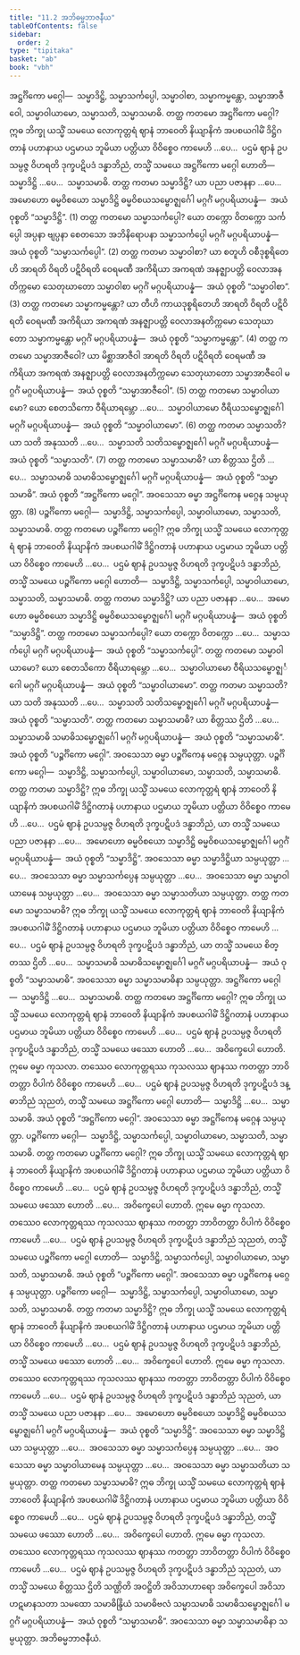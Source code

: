 ```yaml
---
title: "11.2 အဘိဓမ္မဘာဇနီယ"
tableOfContents: false
sidebar:
  order: 2
type: "tipitaka"
basket: "ab"
book: "vbh"
---
```



<DynamicBreadcrumb />

<Division number="490" book="vbh" e="ch" v="30" p="245">

<Paragraph number="1639" book="vbh">
အဋ္ဌင်္ဂိကော မဂ္ဂေါ—  သမ္မာဒိဋ္ဌိ, သမ္မာသင်္ကပ္ပေါ, သမ္မာဝါစာ, သမ္မာကမ္မန္တော, သမ္မာအာဇီဝေါ, သမ္မာဝါယာမော, သမ္မာသတိ, သမ္မာသမာဓိ.
</Paragraph>

</Division>
<Division number="491" book="vbh" e="ch" v="30" p="246">

<Paragraph number="1640" book="vbh">
တတ္ထ ကတမော အဋ္ဌင်္ဂိကော မဂ္ဂေါ? ဣဓ ဘိက္ခု ယသ္မိံ သမယေ လောကုတ္တရံ ဈာနံ ဘာဝေတိ နိယျာနိကံ အပစယဂါမိံ ဒိဋ္ဌိဂတာနံ ပဟာနာယ ပဌမာယ ဘူမိယာ ပတ္တိယာ ဝိဝိစ္စေဝ ကာမေဟိ …ပေ…  ပဌမံ ဈာနံ ဥပသမ္ပဇ္ဇ ဝိဟရတိ ဒုက္ခပဋိပဒံ ဒန္ဓာဘိညံ, တသ္မိံ သမယေ အဋ္ဌင်္ဂိကော မဂ္ဂေါ ဟောတိ—  သမ္မာဒိဋ္ဌိ …ပေ…  သမ္မာသမာဓိ.
</Paragraph>

</Division>
<Division number="492" book="vbh" e="ch" v="30" p="246">

<Paragraph number="1641" book="vbh">
တတ္ထ ကတမာ သမ္မာဒိဋ္ဌိ? ယာ ပညာ ပဇာနနာ …ပေ…  အမောဟော ဓမ္မဝိစယော သမ္မာဒိဋ္ဌိ ဓမ္မဝိစယသမ္ဗောဇ္ဈင်္ဂေါ မဂ္ဂင်္ဂံ မဂ္ဂပရိယာပန္နံ—  အယံ ဝုစ္စတိ “သမ္မာဒိဋ္ဌိ”. (1)
</Paragraph>

<Paragraph number="1642" book="vbh">
တတ္ထ ကတမော သမ္မာသင်္ကပ္ပေါ? ယော တက္ကော ဝိတက္ကော သင်္ကပ္ပေါ အပ္ပနာ ဗျပ္ပနာ စေတသော အဘိနိရောပနာ သမ္မာသင်္ကပ္ပေါ မဂ္ဂင်္ဂံ မဂ္ဂပရိယာပန္နံ—  အယံ ဝုစ္စတိ “သမ္မာသင်္ကပ္ပေါ”. (2)
</Paragraph>

<Paragraph number="1643" book="vbh">
တတ္ထ ကတမာ သမ္မာဝါစာ? ယာ စတူဟိ ဝစီဒုစ္စရိတေဟိ အာရတိ ဝိရတိ ပဋိဝိရတိ ဝေရမဏီ အကိရိယာ အကရဏံ အနဇ္ဈာပတ္တိ ဝေလာအနတိက္ကမော သေတုဃာတော သမ္မာဝါစာ မဂ္ဂင်္ဂံ မဂ္ဂပရိယာပန္နံ—  အယံ ဝုစ္စတိ “သမ္မာဝါစာ”. (3)
</Paragraph>

<Paragraph number="1644" book="vbh">
တတ္ထ ကတမော သမ္မာကမ္မန္တော? ယာ တီဟိ ကာယဒုစ္စရိတေဟိ အာရတိ ဝိရတိ ပဋိဝိရတိ ဝေရမဏီ အကိရိယာ အကရဏံ အနဇ္ဈာပတ္တိ ဝေလာအနတိက္ကမော သေတုဃာတော သမ္မာကမ္မန္တော မဂ္ဂင်္ဂံ မဂ္ဂပရိယာပန္နံ—  အယံ ဝုစ္စတိ “သမ္မာကမ္မန္တော”. (4)
</Paragraph>

<Paragraph number="1645" book="vbh">
တတ္ထ ကတမော သမ္မာအာဇီဝေါ? ယာ မိစ္ဆာအာဇီဝါ အာရတိ ဝိရတိ ပဋိဝိရတိ ဝေရမဏီ အကိရိယာ အကရဏံ အနဇ္ဈာပတ္တိ ဝေလာအနတိက္ကမော သေတုဃာတော သမ္မာအာဇီဝေါ မဂ္ဂင်္ဂံ မဂ္ဂပရိယာပန္နံ—  အယံ ဝုစ္စတိ “သမ္မာအာဇီဝေါ”. (5)
</Paragraph>

<Paragraph number="1646" book="vbh">
တတ္ထ ကတမော သမ္မာဝါယာမော? ယော စေတသိကော ဝီရိယာရမ္ဘော …ပေ…  သမ္မာဝါယာမော ဝီရိယသမ္ဗောဇ္ဈင်္ဂေါ မဂ္ဂင်္ဂံ မဂ္ဂပရိယာပန္နံ—  အယံ ဝုစ္စတိ “သမ္မာဝါယာမော”. (6)
</Paragraph>

<Paragraph number="1647" book="vbh">
တတ္ထ ကတမာ သမ္မာသတိ? ယာ သတိ အနုဿတိ …ပေ…  သမ္မာသတိ သတိသမ္ဗောဇ္ဈင်္ဂေါ မဂ္ဂင်္ဂံ မဂ္ဂပရိယာပန္နံ—  အယံ ဝုစ္စတိ “သမ္မာသတိ”. (7)
</Paragraph>

<Paragraph number="1648" book="vbh">
တတ္ထ ကတမော သမ္မာသမာဓိ? ယာ စိတ္တဿ ဌိတိ …ပေ…  သမ္မာသမာဓိ သမာဓိသမ္ဗောဇ္ဈင်္ဂေါ မဂ္ဂင်္ဂံ မဂ္ဂပရိယာပန္နံ—  အယံ ဝုစ္စတိ “သမ္မာသမာဓိ”. အယံ ဝုစ္စတိ “အဋ္ဌင်္ဂိကော မဂ္ဂေါ”. အဝသေသာ ဓမ္မာ အဋ္ဌင်္ဂိကေန မဂ္ဂေန သမ္ပယုတ္တာ. (8)
</Paragraph>

</Division>
<Division number="493" book="vbh" e="ch" v="30" p="247">

<Paragraph number="1649" book="vbh">
ပဉ္စင်္ဂိကော မဂ္ဂေါ—  သမ္မာဒိဋ္ဌိ, သမ္မာသင်္ကပ္ပေါ, သမ္မာဝါယာမော, သမ္မာသတိ, သမ္မာသမာဓိ.
</Paragraph>

</Division>
<Division number="494" book="vbh" e="ch" v="30" p="247">

<Paragraph number="1650" book="vbh">
တတ္ထ ကတမော ပဉ္စင်္ဂိကော မဂ္ဂေါ? ဣဓ ဘိက္ခု ယသ္မိံ သမယေ လောကုတ္တရံ ဈာနံ ဘာဝေတိ နိယျာနိကံ အပစယဂါမိံ ဒိဋ္ဌိဂတာနံ ပဟာနာယ ပဌမာယ ဘူမိယာ ပတ္တိယာ ဝိဝိစ္စေဝ ကာမေဟိ …ပေ…  ပဌမံ ဈာနံ ဥပသမ္ပဇ္ဇ ဝိဟရတိ ဒုက္ခပဋိပဒံ ဒန္ဓာဘိညံ, တသ္မိံ သမယေ ပဉ္စင်္ဂိကော မဂ္ဂေါ ဟောတိ—  သမ္မာဒိဋ္ဌိ, သမ္မာသင်္ကပ္ပေါ, သမ္မာဝါယာမော, သမ္မာသတိ, သမ္မာသမာဓိ.
</Paragraph>

</Division>
<Division number="495" book="vbh" e="ch" v="30" p="247">

<Paragraph number="1651" book="vbh">
တတ္ထ ကတမာ သမ္မာဒိဋ္ဌိ? ယာ ပညာ ပဇာနနာ …ပေ…  အမောဟော ဓမ္မဝိစယော သမ္မာဒိဋ္ဌိ ဓမ္မဝိစယသမ္ဗောဇ္ဈင်္ဂေါ မဂ္ဂင်္ဂံ မဂ္ဂပရိယာပန္နံ—  အယံ ဝုစ္စတိ “သမ္မာဒိဋ္ဌိ”.
</Paragraph>

<Paragraph number="1652" book="vbh">
တတ္ထ ကတမော သမ္မာသင်္ကပ္ပေါ? ယော တက္ကော ဝိတက္ကော …ပေ…  သမ္မာသင်္ကပ္ပေါ မဂ္ဂင်္ဂံ မဂ္ဂပရိယာပန္နံ—  အယံ ဝုစ္စတိ “သမ္မာသင်္ကပ္ပေါ”.
</Paragraph>

<Paragraph number="1653" book="vbh">
တတ္ထ ကတမော သမ္မာဝါယာမော? ယော စေတသိကော ဝီရိယာရမ္ဘော …ပေ…  သမ္မာဝါယာမော ဝီရိယသမ္ဗောဇ္ဈင်္ဂေါ မဂ္ဂင်္ဂံ မဂ္ဂပရိယာပန္နံ—  အယံ ဝုစ္စတိ “သမ္မာဝါယာမော”.
</Paragraph>

<Paragraph number="1654" book="vbh">
တတ္ထ ကတမာ သမ္မာသတိ? ယာ သတိ အနုဿတိ …ပေ…  သမ္မာသတိ သတိသမ္ဗောဇ္ဈင်္ဂေါ မဂ္ဂင်္ဂံ မဂ္ဂပရိယာပန္နံ—  အယံ ဝုစ္စတိ “သမ္မာသတိ”.
</Paragraph>

<Paragraph number="1655" book="vbh">
တတ္ထ ကတမော သမ္မာသမာဓိ? ယာ စိတ္တဿ ဌိတိ …ပေ…  သမ္မာသမာဓိ သမာဓိသမ္ဗောဇ္ဈင်္ဂေါ မဂ္ဂင်္ဂံ မဂ္ဂပရိယာပန္နံ—  အယံ ဝုစ္စတိ “သမ္မာသမာဓိ”. အယံ ဝုစ္စတိ “ပဉ္စင်္ဂိကော မဂ္ဂေါ”. အဝသေသာ ဓမ္မာ ပဉ္စင်္ဂိကေန မဂ္ဂေန သမ္ပယုတ္တာ.
</Paragraph>

</Division>
<Division number="496" book="vbh" e="ch" v="30" p="247">

<Paragraph number="1656" book="vbh">
ပဉ္စင်္ဂိကော မဂ္ဂေါ—  သမ္မာဒိဋ္ဌိ, သမ္မာသင်္ကပ္ပေါ, သမ္မာဝါယာမော, သမ္မာသတိ, သမ္မာသမာဓိ.
</Paragraph>

</Division>
<Division number="497" book="vbh" e="ch" v="30" p="248">

<Paragraph number="1657" book="vbh">
တတ္ထ ကတမာ သမ္မာဒိဋ္ဌိ? ဣဓ ဘိက္ခု ယသ္မိံ သမယေ လောကုတ္တရံ ဈာနံ ဘာဝေတိ နိယျာနိကံ အပစယဂါမိံ ဒိဋ္ဌိဂတာနံ ပဟာနာယ ပဌမာယ ဘူမိယာ ပတ္တိယာ ဝိဝိစ္စေဝ ကာမေဟိ …ပေ…  ပဌမံ ဈာနံ ဥပသမ္ပဇ္ဇ ဝိဟရတိ ဒုက္ခပဋိပဒံ ဒန္ဓာဘိညံ, ယာ တသ္မိံ သမယေ ပညာ ပဇာနနာ …ပေ…  အမောဟော ဓမ္မဝိစယော သမ္မာဒိဋ္ဌိ ဓမ္မဝိစယသမ္ဗောဇ္ဈင်္ဂေါ မဂ္ဂင်္ဂံ မဂ္ဂပရိယာပန္နံ—  အယံ ဝုစ္စတိ “သမ္မာဒိဋ္ဌိ”. အဝသေသာ ဓမ္မာ သမ္မာဒိဋ္ဌိယာ သမ္ပယုတ္တာ …ပေ…  အဝသေသာ ဓမ္မာ သမ္မာသင်္ကပ္ပေန သမ္ပယုတ္တာ …ပေ…  အဝသေသာ ဓမ္မာ သမ္မာဝါယာမေန သမ္ပယုတ္တာ …ပေ…  အဝသေသာ ဓမ္မာ သမ္မာသတိယာ သမ္ပယုတ္တာ.
</Paragraph>

<Paragraph number="1658" book="vbh">
တတ္ထ ကတမော သမ္မာသမာဓိ? ဣဓ ဘိက္ခု ယသ္မိံ သမယေ လောကုတ္တရံ ဈာနံ ဘာဝေတိ နိယျာနိကံ အပစယဂါမိံ ဒိဋ္ဌိဂတာနံ ပဟာနာယ ပဌမာယ ဘူမိယာ ပတ္တိယာ ဝိဝိစ္စေဝ ကာမေဟိ …ပေ…  ပဌမံ ဈာနံ ဥပသမ္ပဇ္ဇ ဝိဟရတိ ဒုက္ခပဋိပဒံ ဒန္ဓာဘိညံ, ယာ တသ္မိံ သမယေ စိတ္တဿ ဌိတိ …ပေ…  သမ္မာသမာဓိ သမာဓိသမ္ဗောဇ္ဈင်္ဂေါ မဂ္ဂင်္ဂံ မဂ္ဂပရိယာပန္နံ—  အယံ ဝုစ္စတိ “သမ္မာသမာဓိ”. အဝသေသာ ဓမ္မာ သမ္မာသမာဓိနာ သမ္ပယုတ္တာ.
</Paragraph>

</Division>
<Division number="498" book="vbh" e="ch" v="30" p="248">

<Paragraph number="1659" book="vbh">
အဋ္ဌင်္ဂိကော မဂ္ဂေါ—  သမ္မာဒိဋ္ဌိ …ပေ…  သမ္မာသမာဓိ.
</Paragraph>

</Division>
<Division number="499" book="vbh" e="ch" v="30" p="248">

<Paragraph number="1660" book="vbh">
တတ္ထ ကတမော အဋ္ဌင်္ဂိကော မဂ္ဂေါ? ဣဓ ဘိက္ခု ယသ္မိံ သမယေ လောကုတ္တရံ ဈာနံ ဘာဝေတိ နိယျာနိကံ အပစယဂါမိံ ဒိဋ္ဌိဂတာနံ ပဟာနာယ ပဌမာယ ဘူမိယာ ပတ္တိယာ ဝိဝိစ္စေဝ ကာမေဟိ …ပေ…  ပဌမံ ဈာနံ ဥပသမ္ပဇ္ဇ ဝိဟရတိ ဒုက္ခပဋိပဒံ ဒန္ဓာဘိညံ, တသ္မိံ သမယေ ဖဿော ဟောတိ …ပေ…  အဝိက္ခေပေါ ဟောတိ. ဣမေ ဓမ္မာ ကုသလာ. တဿေဝ လောကုတ္တရဿ ကုသလဿ ဈာနဿ ကတတ္တာ ဘာဝိတတ္တာ ဝိပါကံ ဝိဝိစ္စေဝ ကာမေဟိ …ပေ…  ပဌမံ ဈာနံ ဥပသမ္ပဇ္ဇ ဝိဟရတိ ဒုက္ခပဋိပဒံ ဒန္ဓာဘိညံ သုညတံ, တသ္မိံ သမယေ အဋ္ဌင်္ဂိကော မဂ္ဂေါ ဟောတိ—  သမ္မာဒိဋ္ဌိ …ပေ…  သမ္မာသမာဓိ. အယံ ဝုစ္စတိ “အဋ္ဌင်္ဂိကော မဂ္ဂေါ”. အဝသေသာ ဓမ္မာ အဋ္ဌင်္ဂိကေန မဂ္ဂေန သမ္ပယုတ္တာ.
</Paragraph>

</Division>
<Division number="500" book="vbh" e="ch" v="30" p="248">

<Paragraph number="1661" book="vbh">
ပဉ္စင်္ဂိကော မဂ္ဂေါ—  သမ္မာဒိဋ္ဌိ, သမ္မာသင်္ကပ္ပေါ, သမ္မာဝါယာမော, သမ္မာသတိ, သမ္မာသမာဓိ.
</Paragraph>

</Division>
<Division number="501" book="vbh" e="ch" v="30" p="248">

<Paragraph number="1662" book="vbh">
တတ္ထ ကတမော ပဉ္စင်္ဂိကော မဂ္ဂေါ? ဣဓ ဘိက္ခု ယသ္မိံ သမယေ လောကုတ္တရံ ဈာနံ ဘာဝေတိ နိယျာနိကံ အပစယဂါမိံ ဒိဋ္ဌိဂတာနံ ပဟာနာယ ပဌမာယ ဘူမိယာ ပတ္တိယာ ဝိဝိစ္စေဝ ကာမေဟိ …ပေ…  ပဌမံ ဈာနံ ဥပသမ္ပဇ္ဇ ဝိဟရတိ ဒုက္ခပဋိပဒံ ဒန္ဓာဘိညံ, တသ္မိံ သမယေ ဖဿော ဟောတိ …ပေ…  အဝိက္ခေပေါ ဟောတိ. ဣမေ ဓမ္မာ ကုသလာ. တဿေဝ လောကုတ္တရဿ ကုသလဿ ဈာနဿ ကတတ္တာ ဘာဝိတတ္တာ ဝိပါကံ ဝိဝိစ္စေဝ ကာမေဟိ …ပေ…  ပဌမံ ဈာနံ ဥပသမ္ပဇ္ဇ ဝိဟရတိ ဒုက္ခပဋိပဒံ ဒန္ဓာဘိညံ သုညတံ, တသ္မိံ သမယေ ပဉ္စင်္ဂိကော မဂ္ဂေါ ဟောတိ—  သမ္မာဒိဋ္ဌိ, သမ္မာသင်္ကပ္ပေါ, သမ္မာဝါယာမော, သမ္မာသတိ, သမ္မာသမာဓိ. အယံ ဝုစ္စတိ “ပဉ္စင်္ဂိကော မဂ္ဂေါ”. အဝသေသာ ဓမ္မာ ပဉ္စင်္ဂိကေန မဂ္ဂေန သမ္ပယုတ္တာ.
</Paragraph>

</Division>
<Division number="502" book="vbh" e="ch" v="30" p="249">

<Paragraph number="1663" book="vbh">
ပဉ္စင်္ဂိကော မဂ္ဂေါ—  သမ္မာဒိဋ္ဌိ, သမ္မာသင်္ကပ္ပေါ, သမ္မာဝါယာမော, သမ္မာသတိ, သမ္မာသမာဓိ.
</Paragraph>

</Division>
<Division number="503" book="vbh" e="ch" v="30" p="249">

<Paragraph number="1664" book="vbh">
တတ္ထ ကတမာ သမ္မာဒိဋ္ဌိ? ဣဓ ဘိက္ခု ယသ္မိံ သမယေ လောကုတ္တရံ ဈာနံ ဘာဝေတိ နိယျာနိကံ အပစယဂါမိံ ဒိဋ္ဌိဂတာနံ ပဟာနာယ ပဌမာယ ဘူမိယာ ပတ္တိယာ ဝိဝိစ္စေဝ ကာမေဟိ …ပေ…  ပဌမံ ဈာနံ ဥပသမ္ပဇ္ဇ ဝိဟရတိ ဒုက္ခပဋိပဒံ ဒန္ဓာဘိညံ, တသ္မိံ သမယေ ဖဿော ဟောတိ …ပေ…  အဝိက္ခေပေါ ဟောတိ. ဣမေ ဓမ္မာ ကုသလာ. တဿေဝ လောကုတ္တရဿ ကုသလဿ ဈာနဿ ကတတ္တာ ဘာဝိတတ္တာ ဝိပါကံ ဝိဝိစ္စေဝ ကာမေဟိ …ပေ…  ပဌမံ ဈာနံ ဥပသမ္ပဇ္ဇ ဝိဟရတိ ဒုက္ခပဋိပဒံ ဒန္ဓာဘိညံ သုညတံ, ယာ တသ္မိံ သမယေ ပညာ ပဇာနနာ …ပေ…  အမောဟော ဓမ္မဝိစယော သမ္မာဒိဋ္ဌိ ဓမ္မဝိစယသမ္ဗောဇ္ဈင်္ဂေါ မဂ္ဂင်္ဂံ မဂ္ဂပရိယာပန္နံ—  အယံ ဝုစ္စတိ “သမ္မာဒိဋ္ဌိ”. အဝသေသာ ဓမ္မာ သမ္မာဒိဋ္ဌိယာ သမ္ပယုတ္တာ …ပေ…  အဝသေသာ ဓမ္မာ သမ္မာသင်္ကပ္ပေန သမ္ပယုတ္တာ …ပေ…  အဝသေသာ ဓမ္မာ သမ္မာဝါယာမေန သမ္ပယုတ္တာ …ပေ…  အဝသေသာ ဓမ္မာ သမ္မာသတိယာ သမ္ပယုတ္တာ.
</Paragraph>

<Paragraph number="1665" book="vbh">
တတ္ထ ကတမော သမ္မာသမာဓိ? ဣဓ ဘိက္ခု ယသ္မိံ သမယေ လောကုတ္တရံ ဈာနံ ဘာဝေတိ နိယျာနိကံ အပစယဂါမိံ ဒိဋ္ဌိဂတာနံ ပဟာနာယ ပဌမာယ ဘူမိယာ ပတ္တိယာ ဝိဝိစ္စေဝ ကာမေဟိ …ပေ…  ပဌမံ ဈာနံ ဥပသမ္ပဇ္ဇ ဝိဟရတိ ဒုက္ခပဋိပဒံ ဒန္ဓာဘိညံ, တသ္မိံ သမယေ ဖဿော ဟောတိ …ပေ…  အဝိက္ခေပေါ ဟောတိ. ဣမေ ဓမ္မာ ကုသလာ. တဿေဝ လောကုတ္တရဿ ကုသလဿ ဈာနဿ ကတတ္တာ ဘာဝိတတ္တာ ဝိပါကံ ဝိဝိစ္စေဝ ကာမေဟိ …ပေ…  ပဌမံ ဈာနံ ဥပသမ္ပဇ္ဇ ဝိဟရတိ ဒုက္ခပဋိပဒံ ဒန္ဓာဘိညံ သုညတံ, ယာ တသ္မိံ သမယေ စိတ္တဿ ဌိတိ သဏ္ဌိတိ အဝဋ္ဌိတိ အဝိသာဟာရော အဝိက္ခေပေါ အဝိသာဟဋမာနသတာ သမထော သမာဓိန္ဒြိယံ သမာဓိဗလံ သမ္မာသမာဓိ သမာဓိသမ္ဗောဇ္ဈင်္ဂေါ မဂ္ဂင်္ဂံ မဂ္ဂပရိယာပန္နံ—  အယံ ဝုစ္စတိ “သမ္မာသမာဓိ”. အဝသေသာ ဓမ္မာ သမ္မာသမာဓိနာ သမ္ပယုတ္တာ.

</Paragraph>
</Division>

<Paragraph number="1666" type="center" book="vbh">
အဘိဓမ္မဘာဇနီယံ.
</Paragraph>